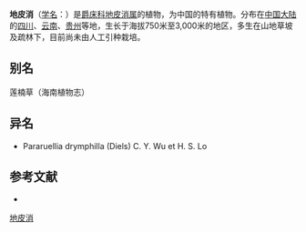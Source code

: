 {{Speciesbox
| name = 地皮消
| status = 
| status_system = 
| image = 
| genus = Pararuellia
| species = delavayana
| authority = (Baill.) E. Hossain
}}

'''地皮消'''（[[学名|学名]]：{{lang|la|''Pararuellia delavayana''}}）是[[爵床科|爵床科]][[地皮消属|地皮消属]]的植物，为中国的特有植物。分布在[[中国大陆|中国大陆]]的[[四川|四川]]、[[云南|云南]]、[[贵州|贵州]]等地，生长于海拔750米至3,000米的地区，多生在山地草坡及疏林下，目前尚未由人工引种栽培。

== 别名 ==
莲楠草（海南植物志）

== 异名 ==
* Pararuellia drymphilla (Diels) C. Y. Wu et H. S. Lo

== 参考文献 ==
<div class="references-small">
* {{cite web| url =http://www.bioinfo.cn/db05/KmzwSpecies.php?action=view&id=564| title =地皮消| work =《中国高等植物数据库全库》| publisher =中国科学院微生物研究所| author =昆明植物研究所| accessdate =2009-02-21| deadurl =yes| archiveurl =https://web.archive.org/web/20160305100442/http://www.bioinfo.cn/db05/KmzwSpecies.php?action=view&id=564| archivedate =2016-03-05}}
</div>
{{Taxonbar|from=Q10928387}}

[[Category:地皮消属|地皮消]]


{{植物小作品}}